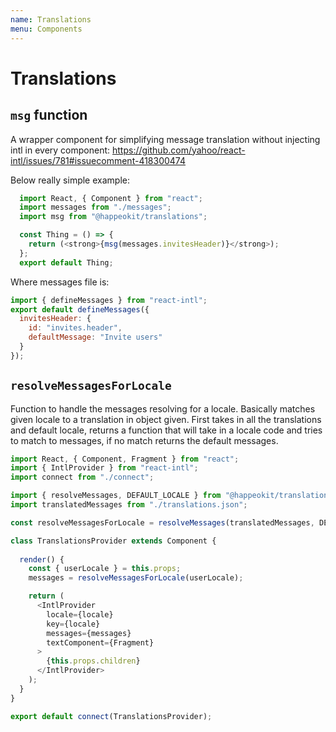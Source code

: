 ```yaml
---
name: Translations
menu: Components
---
```



# Translations

<Metadata pkg={pkg}/>


## `msg` function

A wrapper component for simplifying message translation without injecting
intl in every component: <https://github.com/yahoo/react-intl/issues/781#issuecomment-418300474>

Below really simple example:

```js
  import React, { Component } from "react";
  import messages from "./messages";
  import msg from "@happeokit/translations";

  const Thing = () => {
    return (<strong>{msg(messages.invitesHeader)}</strong>);
  };
  export default Thing;
```

Where messages file is:

```js
import { defineMessages } from "react-intl";
export default defineMessages({
  invitesHeader: {
    id: "invites.header",
    defaultMessage: "Invite users"
  }
});
```

## `resolveMessagesForLocale` 

Function to handle the messages resolving for a locale. Basically matches
given locale to a translation in object given. First takes in all the translations 
and default locale, returns a function that will take in a locale code and tries 
to match to messages, if no match returns the default messages.

```js
import React, { Component, Fragment } from "react";
import { IntlProvider } from "react-intl";
import connect from "./connect";

import { resolveMessages, DEFAULT_LOCALE } from "@happeokit/translations";
import translatedMessages from "./translations.json";

const resolveMessagesForLocale = resolveMessages(translatedMessages, DEFAULT_LOCALE);

class TranslationsProvider extends Component {
  
  render() {
    const { userLocale } = this.props;
    messages = resolveMessagesForLocale(userLocale);

    return (
      <IntlProvider
        locale={locale}
        key={locale}
        messages={messages}
        textComponent={Fragment}
      >
        {this.props.children}
      </IntlProvider>
    );
  }
}

export default connect(TranslationsProvider);

```
